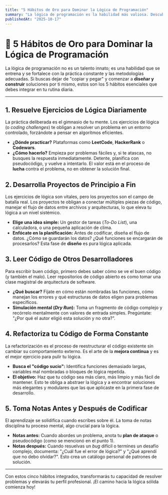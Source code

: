 ```yaml
---
title: "5 Hábitos de Oro para Dominar la Lógica de Programación"
summary: "La lógica de programación es la habilidad más valiosa. Descubre 5 prácticas diarias, desde resolver ejercicios hasta el arte de la refactorización, para pensar y construir soluciones como un desarrollador experto."
publishedAt: "2025-10-17"
---
```


# 🥇 5 Hábitos de Oro para Dominar la Lógica de Programación

La lógica de programación no es un talento innato; es una habilidad que se entrena y se fortalece con la práctica constante y las metodologías adecuadas. Si buscas dejar de "copiar y pegar" y comenzar a **diseñar y construir** soluciones por ti mismo, estos son los 5 hábitos esenciales que debes integrar en tu rutina diaria.

***

## 1. Resuelve Ejercicios de Lógica Diariamente

La práctica deliberada es el gimnasio de tu mente. Los ejercicios de lógica (o *coding challenges*) te obligan a resolver un problema en un entorno controlado, forzándote a pensar en algoritmos eficientes.

* **¿Dónde practicar?** Plataformas como **LeetCode**, **HackerRank** o **Codewars**.
* **¿Cómo hacerlo?** Empieza por problemas fáciles y, si te atascas, no busques la respuesta inmediatamente. Detente, planifica con pseudocódigo, y vuelve a intentarlo. El valor está en el proceso de **lucha** contra el problema, no en obtener la solución final.

## 2. Desarrolla Proyectos de Principio a Fin

Los ejercicios de lógica son vitales, pero los proyectos son el campo de batalla real. Los proyectos te obligan a conectar múltiples piezas de código, manejar el flujo de datos entre archivos y arquitecturas, lo que eleva tu lógica a un nivel sistémico.

* **Elige una idea simple:** Un gestor de tareas (*To-Do List*), una calculadora, o una pequeña aplicación de clima.
* **Enfócate en la planificación:** Antes de codificar, diseña el flujo de datos. ¿Cómo se guardarán los datos? ¿Qué funciones se encargarán de procesarlos? Esta fase de **diseño** es pura lógica aplicada.

## 3. Leer Código de Otros Desarrolladores

Para escribir buen código, primero debes saber cómo se ve el buen código (y también el malo). Leer repositorios de código abierto es como tomar una clase magistral de arquitectura de software.

* **¿Qué buscar?** Fíjate en cómo están nombradas las funciones, cómo manejan los errores y qué estructuras de datos eligen para problemas específicos.
* **Simulación mental (*Dry Run*):** Toma un fragmento de código complejo y recórrelo mentalmente con valores de entrada simples. Pregúntate: "¿Por qué el autor eligió esta solución y no otra?".

## 4. Refactoriza tu Código de Forma Constante

La refactorización es el proceso de reestructurar el código existente sin cambiar su comportamiento externo. Es el arte de la **mejora continua** y es el mejor ejercicio para pulir tu lógica.

* **Busca el "código sucio":** Identifica funciones demasiado largas, variables mal nombradas o bloques de lógica repetida.
* **El objetivo:** Haz que tu código sea más claro, más limpio y más fácil de mantener. Esto te obliga a abstraer la lógica y a encontrar soluciones más elegantes y modulares que las que aplicaste en la primera fase de desarrollo.

## 5. Toma Notas Antes y Después de Codificar

El aprendizaje se solidifica cuando escribes sobre él. La toma de notas disciplina tu proceso mental, algo crucial para la lógica.

* **Notas antes:** Cuando abordes un problema, anota tu **plan de ataque** o pseudocódigo (como se mencionó en el punto 1).
* **Notas después:** Cuando resuelvas un *bug* difícil o termines un desafío complejo, documenta: "¿Cuál fue el error de lógica?" y "¿Qué aprendí que no debo olvidar?". Esto crea un catálogo personal de patrones de solución.

---

Con estos cinco hábitos integrados, transformarás tu capacidad de resolver problemas y elevarás tu perfil profesional. ¡El camino hacia la lógica sólida comienza hoy!
